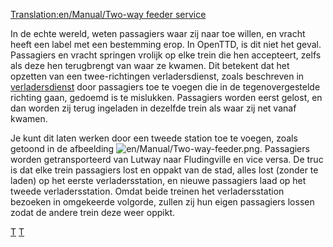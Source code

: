 [[Translation:en/Manual/Two-way feeder service]]
{{nl/Vertaling|en/Manual/Two-way feeder service|0}}

In de echte wereld, weten passagiers waar zij naar toe willen, en vracht heeft een label met een bestemming erop.
In OpenTTD, is dit niet het geval. Passagiers en vracht springen vrolijk op elke trein die hen accepteert, zelfs als deze hen terugbrengt van waar ze kwamen.
Dit betekent dat het opzetten van een twee-richtingen verladersdienst, zoals beschreven in [[nl/Manual/Verladersdienst|verladersdienst]] door passagiers toe te voegen die in de tegenovergestelde richting gaan, gedoemd is te mislukken. Passagiers worden eerst gelost, en dan worden zij terug ingeladen in dezelfde trein als waar zij net vanaf kwamen.

Je kunt dit laten werken door een tweede station toe te voegen, zoals getoond in de afbeelding [[File:en/Manual/Two-way-feeder.png|thumb]]. Passagiers worden getransporteerd van Lutway naar Fludingville en vice versa.
De truc is dat elke trein passagiers lost en oppakt van de stad, alles lost (zonder te laden) op het eerste verladersstation, en nieuwe passagiers laad op het tweede verladersstation. Omdat beide treinen het verladersstation bezoeken in omgekeerde volgorde, zullen zij hun eigen passagiers lossen zodat de andere trein deze weer oppikt.

[[Category:nl/Manual/Spelen|T]]
[[Category:nl/Manual/Voertuigen|T]]